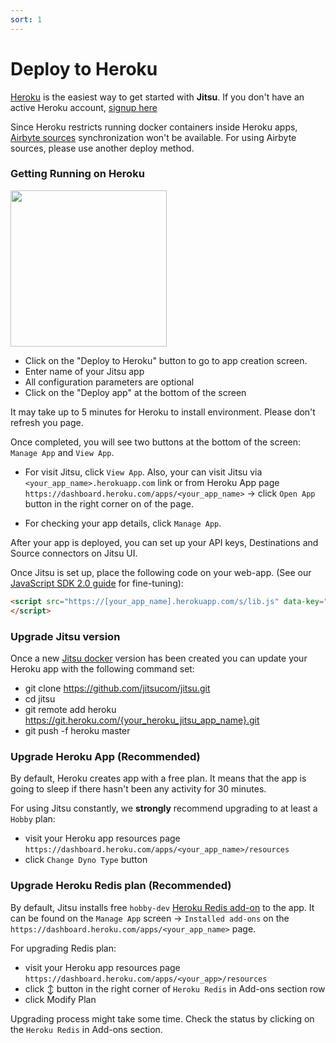 ```yaml
---
sort: 1
---
```



# Deploy to Heroku

[Heroku](https://www.heroku.com/about) is the easiest way to get started with **Jitsu**. If you don't have an active Heroku account, [signup here](https://signup.heroku.com/)

<Hint>
  Since Heroku restricts running docker containers inside Heroku apps, <a href="/docs/sources-configuration">Airbyte sources</a> synchronization won't be available. For using Airbyte sources, please use another deploy method.
</Hint>

### Getting Running on Heroku

<a href="https://heroku.com/deploy?template=https://github.com/jitsucom/jitsu"><img src="https://www.herokucdn.com/deploy/button.svg" width="250px" /></a>

- Click on the "Deploy to Heroku" button to go to app creation screen.
- Enter name of your Jitsu app
- All configuration parameters are optional
- Click on the "Deploy app" at the bottom of the screen

<Hint>
  It may take up to 5 minutes for Heroku to install environment. Please don't refresh you page.
</Hint>

Once completed, you will see two buttons at the bottom of the screen: `Manage App` and `View App`.

- For visit Jitsu, click `View App`. Also, your can visit Jitsu via `<your_app_name>.herokuapp.com` link or from Heroku
App page `https://dashboard.heroku.com/apps/<your_app_name>` -> click `Open App` button in the right corner on of the page.

- For checking your app details, click `Manage App`.

After your app is deployed, you can set up your API keys, Destinations and Source connectors on Jitsu UI.

Once Jitsu is set up, place the following code on your web-app. (See our [JavaScript SDK 2.0 guide](/docs/sending-data/js-sdk) for fine-tuning):

```html
<script src="https://[your_app_name].herokuapp.com/s/lib.js" data-key="<YOUR_API_KEY_FROM_CONFIGURATOR_UI>" defer>
</script>
```

### Upgrade Jitsu version

Once a new [Jitsu docker](https://hub.docker.com/repository/docker/jitsucom/jitsu) version has been created you can update
your Heroku app with the following command set:

- git clone https://github.com/jitsucom/jitsu.git
- cd jitsu
- git remote add heroku https://git.heroku.com/{your_heroku_jitsu_app_name}.git
- git push -f heroku master

### Upgrade Heroku App (Recommended)

By default, Heroku creates app with a free plan. It means that the app is going to sleep if there hasn't been any activity for 30 minutes.

For using Jitsu constantly, we **strongly** recommend upgrading to at least a `Hobby` plan:

- visit your Heroku app resources page `https://dashboard.heroku.com/apps/<your_app_name>/resources`
- click `Change Dyno Type` button

### Upgrade Heroku Redis plan (Recommended)

By default, Jitsu installs free `hobby-dev` [Heroku Redis add-on](https://elements.heroku.com/addons/heroku-redis) to the app.
It can be found on the `Manage App` screen -> `Installed add-ons` on the `https://dashboard.heroku.com/apps/<your_app_name>` page.

For upgrading Redis plan:
- visit your Heroku app resources page `https://dashboard.heroku.com/apps/<your_app>/resources`
- click ↕️ button in the right corner of `Heroku Redis` in Add-ons section row
- click Modify Plan

<Hint>
    Upgrading process might take some time. Check the status by clicking on the <code inline="true">Heroku Redis</code> in Add-ons section.
</Hint>